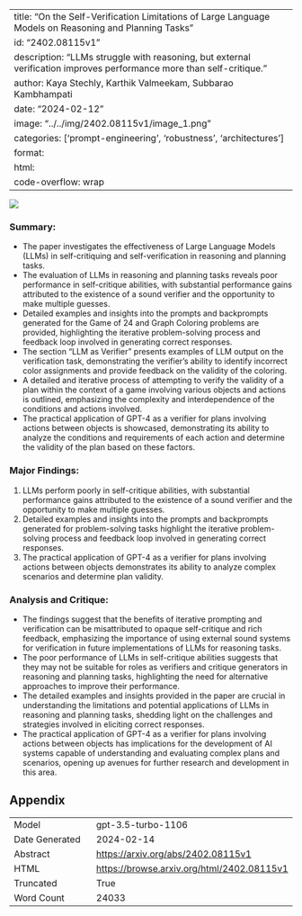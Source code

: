 
---
title: "On the Self-Verification Limitations of Large Language Models on Reasoning and Planning Tasks"
id: "2402.08115v1"
description: "LLMs struggle with reasoning, but external verification improves performance more than self-critique."
author: Kaya Stechly, Karthik Valmeekam, Subbarao Kambhampati
date: "2024-02-12"
image: "../../img/2402.08115v1/image_1.png"
categories: ['prompt-engineering', 'robustness', 'architectures']
format:
  html:
    code-overflow: wrap
---

![](../../img/2402.08115v1/image_1.png)

### Summary:
- The paper investigates the effectiveness of Large Language Models (LLMs) in self-critiquing and self-verification in reasoning and planning tasks.
- The evaluation of LLMs in reasoning and planning tasks reveals poor performance in self-critique abilities, with substantial performance gains attributed to the existence of a sound verifier and the opportunity to make multiple guesses.
- Detailed examples and insights into the prompts and backprompts generated for the Game of 24 and Graph Coloring problems are provided, highlighting the iterative problem-solving process and feedback loop involved in generating correct responses.
- The section "LLM as Verifier" presents examples of LLM output on the verification task, demonstrating the verifier's ability to identify incorrect color assignments and provide feedback on the validity of the coloring.
- A detailed and iterative process of attempting to verify the validity of a plan within the context of a game involving various objects and actions is outlined, emphasizing the complexity and interdependence of the conditions and actions involved.
- The practical application of GPT-4 as a verifier for plans involving actions between objects is showcased, demonstrating its ability to analyze the conditions and requirements of each action and determine the validity of the plan based on these factors.

### Major Findings:
1. LLMs perform poorly in self-critique abilities, with substantial performance gains attributed to the existence of a sound verifier and the opportunity to make multiple guesses.
2. Detailed examples and insights into the prompts and backprompts generated for problem-solving tasks highlight the iterative problem-solving process and feedback loop involved in generating correct responses.
3. The practical application of GPT-4 as a verifier for plans involving actions between objects demonstrates its ability to analyze complex scenarios and determine plan validity.

### Analysis and Critique:
- The findings suggest that the benefits of iterative prompting and verification can be misattributed to opaque self-critique and rich feedback, emphasizing the importance of using external sound systems for verification in future implementations of LLMs for reasoning tasks.
- The poor performance of LLMs in self-critique abilities suggests that they may not be suitable for roles as verifiers and critique generators in reasoning and planning tasks, highlighting the need for alternative approaches to improve their performance.
- The detailed examples and insights provided in the paper are crucial in understanding the limitations and potential applications of LLMs in reasoning and planning tasks, shedding light on the challenges and strategies involved in eliciting correct responses.
- The practical application of GPT-4 as a verifier for plans involving actions between objects has implications for the development of AI systems capable of understanding and evaluating complex plans and scenarios, opening up avenues for further research and development in this area.

## Appendix

|          |          |
|----------|----------|
| Model     | gpt-3.5-turbo-1106       |
| Date Generated     | 2024-02-14       |
| Abstract | [https://arxiv.org/abs/2402.08115v1](https://arxiv.org/abs/2402.08115v1)        |
| HTML     | [https://browse.arxiv.org/html/2402.08115v1](https://browse.arxiv.org/html/2402.08115v1)       |
| Truncated       | True       |
| Word Count       | 24033       |